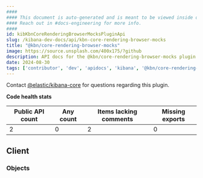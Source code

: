 ```yaml
---
####
#### This document is auto-generated and is meant to be viewed inside our experimental, new docs system.
#### Reach out in #docs-engineering for more info.
####
id: kibKbnCoreRenderingBrowserMocksPluginApi
slug: /kibana-dev-docs/api/kbn-core-rendering-browser-mocks
title: "@kbn/core-rendering-browser-mocks"
image: https://source.unsplash.com/400x175/?github
description: API docs for the @kbn/core-rendering-browser-mocks plugin
date: 2024-08-30
tags: ['contributor', 'dev', 'apidocs', 'kibana', '@kbn/core-rendering-browser-mocks']
---
```




Contact [@elastic/kibana-core](https://github.com/orgs/elastic/teams/kibana-core) for questions regarding this plugin.

**Code health stats**

| Public API count  | Any count | Items lacking comments | Missing exports |
|-------------------|-----------|------------------------|-----------------|
| 2 | 0 | 2 | 0 |

## Client

### Objects
<DocDefinitionList data={kbnCoreRenderingBrowserMocksObj.client.objects}/>

